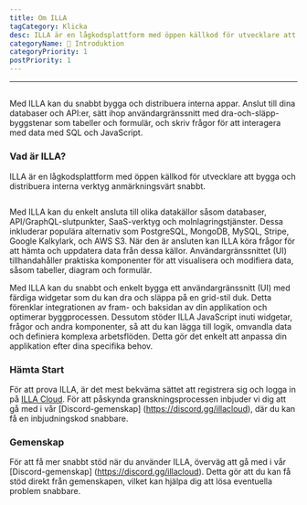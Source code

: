 ```yaml
---
title: Om ILLA
tagCategory: Klicka
desc: ILLA är en lågkodsplattform med öppen källkod för utvecklare att bygga och distribuera interna verktyg anmärkningsvärt snabbt.
categoryName: 👋 Introduktion
categoryPriority: 1
postPriority: 1
---
```


* * *

## <h2 hidden>About ILLA</h2>

Med ILLA kan du snabbt bygga och distribuera interna appar. Anslut till dina databaser och API:er, sätt ihop användargränssnitt med dra-och-släpp-byggstenar som tabeller och formulär, och skriv frågor för att interagera med data med SQL och JavaScript.

### Vad är ILLA?

ILLA är en lågkodsplattform med öppen källkod för utvecklare att bygga och distribuera interna verktyg anmärkningsvärt snabbt.

<img
  src='https://cdn.illacloud.com/official-website/img/docs/introduction/about-illa-cloud.png'
  alt=""
/>

Med ILLA kan du enkelt ansluta till olika datakällor såsom databaser, API/GraphQL-slutpunkter, SaaS-verktyg och molnlagringstjänster. Dessa inkluderar populära alternativ som PostgreSQL, MongoDB, MySQL, Stripe, Google Kalkylark, och AWS S3. När den är ansluten kan ILLA köra frågor för att hämta och uppdatera data från dessa källor. Användargränssnittet (UI) tillhandahåller praktiska komponenter för att visualisera och modifiera data, såsom tabeller, diagram och formulär.

Med ILLA kan du snabbt och enkelt bygga ett användargränssnitt (UI) med färdiga widgetar som du kan dra och släppa på en grid-stil duk. Detta förenklar integrationen av fram- och baksidan av din applikation och optimerar byggprocessen. Dessutom stöder ILLA JavaScript inuti widgetar, frågor och andra komponenter, så att du kan lägga till logik, omvandla data och definiera komplexa arbetsflöden. Detta gör det enkelt att anpassa din applikation efter dina specifika behov.

### Hämta Start

För att prova ILLA, är det mest bekväma sättet att registrera sig och logga in på [ILLA Cloud](https://cloud.illacloud.com/). 
För att påskynda granskningsprocessen inbjuder vi dig att gå med i vår [Discord-gemenskap] \(https://discord.gg/illacloud), där du kan få en inbjudningskod snabbare.

### Gemenskap

För att få mer snabbt stöd när du använder ILLA, överväg att gå med i vår [Discord-gemenskap] \(https://discord.gg/illacloud). Detta gör att du kan få stöd direkt från gemenskapen, vilket kan hjälpa dig att lösa eventuella problem snabbare. 
